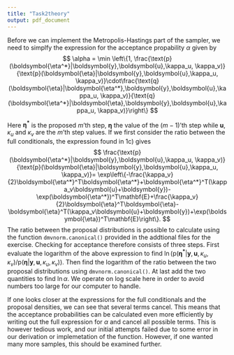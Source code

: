 ```yaml
---
title: "Task2theory"
output: pdf_document
---
```






Before we can implement the Metropolis-Hastings part of the sampler, we need to simplfy the expression for the acceptance propability $\alpha$ given by
$$
\alpha = \min \left\{1, \frac{\text{p}(\boldsymbol{\eta^*}|\boldsymbol{y},\boldsymbol{u},\kappa_u, \kappa_v)}{\text{p}(\boldsymbol{\eta}|\boldsymbol{y},\boldsymbol{u},\kappa_u, \kappa_v)}\cdot\frac{\text{q}(\boldsymbol{\eta}|\boldsymbol{\eta^*},\boldsymbol{y},\boldsymbol{u},\kappa_u, \kappa_v)}{\text{q}(\boldsymbol{\eta^*}|\boldsymbol{\eta},\boldsymbol{y},\boldsymbol{u},\kappa_u, \kappa_v)}\right\}
$$

Here $\boldsymbol{\eta^*}$ is the proposed $m$'th step, $\boldsymbol{\eta}$ the value of the $(m-1)$'th step while $\boldsymbol{u}$, $\kappa_u$ and $\kappa_v$ are the $m$'th step values. If we first consider the ratio between the full conditionals, the expression found in 1c) gives
$$
\frac{\text{p}(\boldsymbol{\eta^*}|\boldsymbol{y},\boldsymbol{u},\kappa_u, \kappa_v)}{\text{p}(\boldsymbol{\eta}|\boldsymbol{y},\boldsymbol{u},\kappa_u, \kappa_v)}=
\exp\left\{-\frac{\kappa_v}{2}\boldsymbol{\eta^*}^T\boldsymbol{\eta^*}+\boldsymbol{\eta^*}^T(\kappa_v\boldsymbol{u}+\boldsymbol{y})-\exp(\boldsymbol{\eta^*})^T\mathbf{E}+\frac{\kappa_v}{2}\boldsymbol{\eta}^T\boldsymbol{\eta}-\boldsymbol{\eta}^T(\kappa_v\boldsymbol{u}+\boldsymbol{y})+\exp(\boldsymbol{\eta})^T\mathbf{E}\right\}.
$$
 The ratio between the proposal distributions is possible to calculate using the function `dmvnorm.canonical()` provided in the addtional files for the exercise. Checking for acceptance therefore consists of three steps. First evaluate the logarithm of the above expression to find $\ln(\text{p}(\boldsymbol{\eta^*}|\boldsymbol{y},\boldsymbol{u},\kappa_u, \kappa_v)/\text{p}(\boldsymbol{\eta}|\boldsymbol{y},\boldsymbol{u},\kappa_u, \kappa_v))$. Then  find the logarithm of the ratio between the two proposal distributions using `dmvnorm.canonical()`. At last add the two quantities to find $\ln\alpha$. We operate on log scale here in order to avoid numbers too large for our computer to handle.

If one looks closer at the expressions for the full conditionals and the proposal densities, we can see that several terms cancel. This means that the acceptance probabilities can be calculated even more efficiently by writing out the full expression for $\alpha$ and cancel all possible terms. This is however tedious work, and our initial attempts failed due to some error in our derivation or implemetation of the function. However, if one wanted many more samples, this should be examined further.






